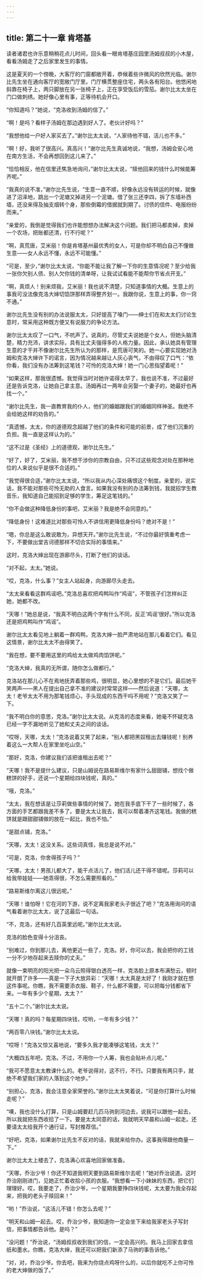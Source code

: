 ```yaml
---
---
---
```

title: 第二十一章 肯塔基
---




读者诸君也许乐意稍稍花点儿时间，回头看一眼肯塔基庄园里汤姆叔叔的小木屋，看看汤姆走了之后家里发生的事情。

这是夏天的一个傍晚，大客厅的门窗都敞开着，恭候着些许微风的欣然光临。谢尔比先生坐在通向客厅的宽敞门厅里。门厅横贯整座住宅，两头各有阳台。他悠闲地斜靠在椅子上，两只脚放在另一张椅子上，正在享受饭后的雪茄。谢尔比太太坐在门口做刺绣。她好像心里有事，正等待机会开口。

“你知道吗？”她说，“克洛收到汤姆的信了。”

“啊！是吗？看样子汤姆在那边遇到好人了。老伙计好吗？”

“我想他给一户好人家买去了。”谢尔比太太说，“人家待他不错，活儿也不多。”

“啊！好，我听了很高兴。真高兴！”谢尔比先生真诚地说，“我想，汤姆会安心地在南方生活，不会再想回到这儿来了。”

“恰恰相反，他在信里还焦急地询问，”谢尔比太太说，“赎他回来的钱什么时候能筹齐呢。”

“我真的说不准，”谢尔比先生说，“生意一直不顺，好像永远没有转运的时候，就像进了沼泽地，跳出一个泥塘又掉进另一个泥塘。借了张三还李四，拆了东墙补西墙，还没来得及抽支烟转个身，那些倒霉的借据就到期了。讨债的信件、电报纷纷而来。”

“亲爱的，我倒是觉得我们也许能想想办法解决这个问题。我们把马都卖掉，卖掉一个农场，把账都还清，行不行呢？”

“啊，真荒唐，艾米丽！你是肯塔基州最优秀的女人，可是你却不明白自己不懂做生意——女人永远不懂，永远不可能懂。”

“可是，至少，”谢尔比太太说，“你能不能让我了解一下你的生意情况呢？至少给我一张你欠别人债、别人欠你钱的清单呀，让我试试看能不能帮你节省点开支。”

“啊，真烦人！别来烦我，艾米丽！我也说不清楚，只知道事情的大概。生意上的事我可没法像克洛大婶切馅饼那样弄得整齐划一。我跟你说，生意上的事，你一窍不通。”

谢尔比先生没有别的办法说服太太，只好提高了嗓门——绅士们在和太太们讨论生意时，常采用这种既方便又有说服力的争论方法。

谢尔比太太叹了一口气，不吭声了。说真的，尽管丈夫说她是个女人，但她头脑清楚，精力充沛，讲求实际，具有比丈夫强得多的人格力量。因此，承认她具有管理生意的才干并不像谢尔比先生所认为的那样，是荒唐可笑的。她一心要实现她对汤姆和克洛大婶许下的诺言，因为情况越来越让人灰心丧气，不由得叹了口气：“依你看，我们没有办法筹到这笔钱？可怜的克洛大婶！她一门心思指望着呢！”

“如果这样，那我很遗憾。我觉得当时对她许诺得太早了，我也说不准，不过最好还是告诉克洛，让她自己拿主意。汤姆再过一两年会另娶一个妻子的，她最好也再找一个。”

“谢尔比先生，我一直教育我的仆人，他们的婚姻跟我们的婚姻同样神圣。我绝不会给她这样的劝告的。”

“真遗憾，太太，你的道德观念超越了他们的条件和可能的前景，成了他们沉重的负担。我一直是这样认为的。”

“这不过是《圣经》上的道德观，谢尔比先生。”

“好了，好了，艾米丽，我不想干涉你的宗教自由，只不过这些观念对处在那种地位的人来说似乎是很不合适的。”

“我觉得很合适，”谢尔比太太说，“所以我从内心深处痛恨这个制度。亲爱的，说实话，我不能对那些可怜无助的人食言。如果我没有别的办法筹到钱，我就招学生教音乐，我知道自己能招到足够的学生，筹足这笔钱的。”

“你不会做这种降低身份的事吧，艾米丽？我是绝不会同意的。”

“降低身份！这难道比对那些可怜人不讲信用更降低身份吗？绝对不是！”

“嗯，你总是这么敢说敢为，异想天开。”谢尔比先生说，“不过你最好慎重考虑一下，不要做出堂吉诃德那样不切合实际的事情来。”

这时，克洛大婶出现在游廊尽头，打断了他们的谈话。

“对不起，太太。”她说。

“哎，克洛，什么事？”女主人站起身，向游廊尽头走去。

“太太来看看这群鸡谣吧。”克洛总喜欢把鸡鸭叫作“鸡谣”，不管孩子们怎样纠正她，她都不改。

“天哪！”她总是说，“我真不明白这两个字有什么不同，反正‘鸡谣’很好。”所以克洛还是把鸡鸭叫作“鸡谣”。

谢尔比太太看见地上躺着一群鸡鸭，克洛大婶一脸严肃地站在那儿看着它们。看见这情景，谢尔比太太不由得笑了。

“我在想，要不要用这里的鸡给太太做鸡肉馅饼呢。”

“克洛大婶，我真的无所谓，随你怎么做都行。”

克洛站在那儿心不在焉地抚弄着那些鸡，很明显，她心里想的不是它们。最后她干笑两声——黑人在提出自己拿不准的建议时常常这样——然后说道：“天哪，太太！老爷太太不用为那笔钱烦心，手头现成的东西干吗不用呢？”克洛又笑了一下。

“我不明白你的意思，克洛。”谢尔比太太说。从克洛的态度来看，她毫不怀疑克洛已经一字不漏地听见了她和丈夫之间的谈话。

“哎呀，天哪，太太！”克洛说着又笑了起来，“别人都把黑奴租出去赚钱呢！别养着这么一大帮人在家里坐吃山空。”

“那好，克洛，你建议我们该把谁租出去呢？”

“天哪！我不是提什么建议，只是山姆说在路易斯维尔有家什么甜甜铺，想找个做糕饼的好手，还说一个星期给四块钱呢，真的。”

“哦，克洛。”

“太太，我在想该是让莎莉做些事情的时候了。她在我手底下干了一些时候了，各方面的手艺都跟我差不多了。要是太太让我去，我可以帮着凑齐这笔钱。我做的糕饼就是跟甜甜铺做的放在一起比，我也不怕。”

“是甜点铺，克洛。”

“天哪，太太！这没关系。这些词真怪，我总是说不对。”

“可是，克洛，你舍得孩子吗？”

“天哪，太太！男孩儿都大了，能干点活儿了，他们活儿还干得不错呢。莎莉可以给我带娃娃——她乖得很，不怎么需要照看的。”

“路易斯维尔离这儿很远呢。”

“天哪！谁怕呀！它在河的下游，说不定离我家老头子很近了吧？”克洛用询问的语气看着谢尔比太太，说了这最后一句话。

“不，克洛，还有好几百英里远呢。”谢尔比太太说。

克洛的脸色变得十分沮丧。

“别难过，你到那儿去，离他更近一些了，克洛。好，你可以去，我会把你的工钱一分不少地存起来去赎你的丈夫。”

就像一束明亮的阳光把一朵乌云照得银白透亮一样，克洛脸上原本布满愁云，顿时就开朗了许多——真是一下子大放异彩：“天哪！太太真是太好了！我刚才就在想这件事呢。你瞧，我不需要添衣服、鞋子，什么都不需要，可以把每分钱都省下来。一年有多少个星期，太太？”

“五十二个。”谢尔比太太说。

“天哪！真的吗？每星期四块钱，哎哟，一年有多少钱？”

“两百零八块钱。”谢尔比太太说。

“哎呀！”克洛又惊又喜地说，“要多久我才能凑够这笔钱，太太？”

“大概四五年吧，克洛。不过，不用你一个人筹，我也会贴补点儿呢。”

“我可不愿意太太教课什么的。老爷说得对，这不行，不行。只要我有两只手，就绝不希望我们家的人落到这个地步。”

“别担心，克洛，我会注意全家荣誉的。”谢尔比太太笑着说，“可是你打算什么时候走呢？”

“噢，我也没什么打算，只是山姆要赶几匹马驹到河边去，说我可以跟他一起去，所以我就把东西收拾了一下。要是太太同意的话，我就明天早晨和山姆一起走。还要请太太给我开个通行证，写封推荐信。”

“好吧，克洛，如果谢尔比先生不反对的话，我就来给你办。这事我得跟他商量一下。”

谢尔比太太上楼去了，克洛满心欢喜地回家做准备。

“天哪，乔治少爷！你还不知道我明天要到路易斯维尔去呢！”她对乔治说道。这时乔治刚刚进门，见她正忙着收拾小孩的衣服。“我想看一下小妹妹的东西，把它们理理好。哎，我要走了，乔治少爷，一个星期我要挣四块钱呢，太太要为我全存起来，把我的老头子赎回来！”

“哟！”乔治说，“这活儿不错！你怎么去呢？”

“明天和山姆一起去。哎，乔治少爷，我知道你一定会坐下来给我家老头子写封信，把事情都告诉他。是吗？”

“没问题！”乔治说，“汤姆叔叔收到我们的信，一定会高兴的。我马上回家去拿信纸和墨水。你瞧，克洛大婶，我还可以把我们新添了马驹的事告诉他。”

“对，对，乔治少爷。你去吧，我来为你烧点鸡呀什么的，以后你就吃不上你可怜的老大婶做的饭了。”